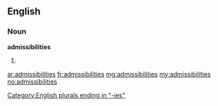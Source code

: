 ==English==

===Noun===
'''admissibilities'''

# {{plural of|admissibility}}

[[Category:English plurals ending in "-ies"]]

[[ar:admissibilities]]
[[fr:admissibilities]]
[[mg:admissibilities]]
[[my:admissibilities]]
[[no:admissibilities]]